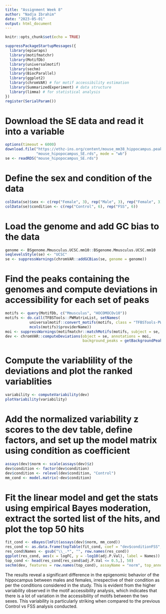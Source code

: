 ```yaml
---
title: "Assignment Week 8"
author: "Nadja Ibrahim"
date: "2023-05-01"
output: html_document
---
```


```r
knitr::opts_chunk$set(echo = TRUE)
```

```r
suppressPackageStartupMessages({
  library(epiwraps)
  library(motifmatchr)
  library(MotifDb)
  library(universalmotif)
  library(sechm)
  library(BiocParallel)
  library(ggplot2)
  library(chromVAR) # for motif accessibility estimation
  library(SummarizedExperiment) # data structure
  library(limma) # for statistical analysis
})
register(SerialParam())
```
# Download the SE data and read it into a variable
```r

options(timeout = 6000)
download.file("https://ethz-ins.org/content/mouse_mm38_hippocampus.peakCounts.SE.rds",
              "mouse_hipopocampus_SE.rds", mode = "wb")
se <- readRDS("mouse_hipopocampus_SE.rds")
```
# Define the sex and condition of the data
```r
colData(se)$sex <- c(rep("Female", 3), rep("Male", 3), rep("Female", 3), rep("Male", 3))
colData(se)$condition <- c(rep("Control", 6), rep("FSS", 6))

```

# Load the genome and add GC bias to the data
```r

genome <- BSgenome.Mmusculus.UCSC.mm10::BSgenome.Mmusculus.UCSC.mm10
seqlevelsStyle(se) <- "UCSC"
se <- suppressWarnings(chromVAR::addGCBias(se, genome = genome))
```

# Find the peaks containing the genomes and compute deviations in accessibility for each set of peaks
```r

motifs <- query(MotifDb, c("Mmusculus", "HOCOMOCOv10"))
motifs <- do.call(TFBSTools::PWMatrixList, setNames(
           universalmotif::convert_motifs(motifs, class = "TFBSTools-PWMatrix"),
           mcols(motifs)$providerName))
moi <- suppressWarnings(motifmatchr::matchMotifs(motifs, subject = se, genome = genome))
dev <- chromVAR::computeDeviations(object = se, annotations = moi,
                                   background_peaks = getBackgroundPeaks(se, niterations = 1000))
```

# Compute the variablility of the deviations and plot the ranked variablities
```r
variability <- computeVariability(dev)
plotVariability(variability)
```
# Add the normalized variability z scores to the dev table, define factors, and set up the model matrix using condition as coefficient
```r
assays(dev)$norm <- scale(assays(dev)$z)
dev$condition <- factor(dev$condition)
dev$condition <- relevel(dev$condition, "Control")
mm_cond <- model.matrix(~dev$condition)
```

# Fit the linear model and get the stats using empirical Bayes moderation, extract the sorted list of the hits, and plot the top 50 hits
```r

fit_cond <- eBayes(lmFit(assays(dev)$norm, mm_cond))
res_cond <- as.data.frame(topTable(fit_cond, coef = "dev$conditionFSS", number = Inf))
res_cond$Names <- gsub("\\_.*", "", row.names(res_cond))
ggplot(res_cond, aes(x = logFC, y = -log10(adj.P.Val), label = Names)) + geom_text() + theme_bw()
top_cond <- head(res_cond[res_cond$adj.P.Val <= 0.5,], 50)
sechm(dev, features = row.names(top_cond), assayName = "norm", top_annotation = c("condition", "depth"))
```
The results reveal a significant difference in the epigenomic behavior of the hippocampus between males and females, irrespective of their condition as per the conditions considered in the study. This is evident from the higher variability observed in the motif accessibility analysis, which indicates that there is a lot of variation in the accessibility of motifs between the two sexes. This variability is particularly striking when compared to the previous Control vs FSS analysis conducted.
